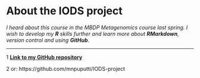 
# About the IODS project

*I heard about this course in the MBDP Metagenomics course last spring. 
I wish to develop my __R__ skills further and learn more about __RMarkdown__, version control and using __GitHub__.*     
  
  ***  
    
1 [__Link to my GitHub repository__](https://github.com/mnpuputti/IODS-project)      
  
2 or:  https://github.com/mnpuputti/IODS-project
